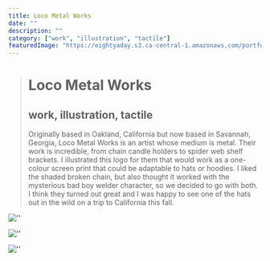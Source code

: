 ```yaml
---
title: Loco Metal Works
date: ""
description: ""
category: ["work", "illustration", "tactile"]
featuredImage: "https://eightyaday.s3.ca-central-1.amazonaws.com/portfolio/loco-metal-works/loco-metal-works-preview.jpg"
---
```


> # Loco Metal Works
>
> ## work, illustration, tactile
>
> Originally based in Oakland, California but now based in Savannah, Georgia, Loco Metal Works is an artist whose medium is metal. Their work is incredible, from chain candle holders to spider web shelf brackets. I illustrated this logo for them that would work as a one-colour screen print that could be adaptable to hats or hoodies. I liked the shaded broken chain, but also thought it worked with the mysterious bad boy welder character, so we decided to go with both. I think they turned out great and I was happy to see one of the hats out in the wild on a trip to California this fall.

![''](https://eightyaday.s3.ca-central-1.amazonaws.com/portfolio/loco-metal-works/loco-metal-works-01.jpg)

![''](https://eightyaday.s3.ca-central-1.amazonaws.com/portfolio/loco-metal-works/loco-metal-works-02.jpg)

![''](https://eightyaday.s3.ca-central-1.amazonaws.com/portfolio/loco-metal-works/loco-metal-works-03.jpg)
